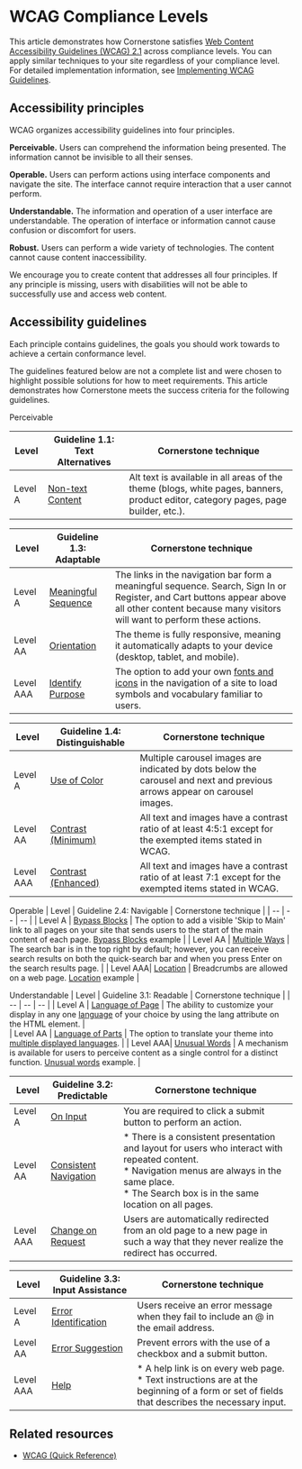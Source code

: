 # WCAG Compliance Levels


This article demonstrates how Cornerstone satisfies [Web Content Accessibility Guidelines (WCAG) 2.1](https://www.w3.org/TR/WCAG21/#guidelines) across compliance levels. You can apply similar techniques to your site regardless of your compliance level. For detailed implementation information, see [Implementing WCAG Guidelines](https://developer.bigcommerce.com/stencil-docs/accessibility/implementing-wcag-guidelines).

## Accessibility principles
WCAG organizes accessibility guidelines into four principles.

**Perceivable.** Users can comprehend the information being presented. 
The information cannot be invisible to all their senses.

**Operable.** Users can perform actions using interface components and navigate the site.
The interface cannot require interaction that a user cannot perform.

**Understandable.** The information and operation of a user interface are understandable.
The operation of interface or information cannot cause confusion or discomfort for users.

**Robust.** Users can perform a wide variety of technologies.
The content cannot cause content inaccessibility.

We encourage you to create content that addresses all four principles. If any principle is missing, users with disabilities will not be able to successfully use and access web content. 

## Accessibility guidelines
Each principle contains guidelines, the goals you should work towards to achieve a certain conformance level. 

The guidelines featured below are not a complete list and were chosen to highlight possible solutions for how to meet requirements. This article demonstrates how Cornerstone meets the success criteria for the following guidelines.
 
Perceivable

| Level    | Guideline 1.1: Text Alternatives                                           | Cornerstone technique |
| --       | --                                                                         | --                    | 
| Level A  | [Non-text Content](https://www.w3.org/TR/WCAG21/#non-text-content)         | Alt text is available in all areas of the theme (blogs, white pages, banners, product editor, category pages, page builder, etc.).     |

| Level    | Guideline 1.3: Adaptable                                                   | Cornerstone technique |
| --       | --                                                                         | --                    | 
| Level A  | [Meaningful Sequence](https://www.w3.org/TR/WCAG21/#meaningful-sequence)   | The links in the navigation bar form a meaningful sequence. Search, Sign In or Register, and Cart buttons appear above all other content because many visitors will want to perform these actions.|
| Level AA | [Orientation](https://www.w3.org/TR/WCAG21/#orientation)                   |The theme is fully responsive, meaning it automatically adapts to your device (desktop, tablet, and mobile).                                              |
| Level AAA| [Identify Purpose](https://www.w3.org/TR/WCAG21/#identify-purpose)         | The option to add your own [fonts and icons](/docs/storefront/stencil/themes/style/fonts-and-icons) in the navigation of a site to load symbols and vocabulary familiar to users.                                                          |

| Level    | Guideline 1.4: Distinguishable                                              | Cornerstone technique |
| --       | --                                                                          | --                    | 
| Level A  | [Use of Color](https://www.w3.org/TR/WCAG21/#use-of-color)                  | Multiple carousel images are indicated by dots below the carousel and next and previous arrows appear on carousel images.                               |
| Level AA | [Contrast (Minimum)](https://www.w3.org/TR/WCAG21/#contrast-minimum)        |All text and images have a contrast ratio of at least 4:5:1 except for the exempted items stated in WCAG.                                                  |
| Level AAA| [Contrast (Enhanced)](https://www.w3.org/TR/WCAG21/#contrast-enhanced)      | All text and images have a contrast ratio of at least 7:1 except for the exempted items stated in WCAG.|

Operable
| Level    | Guideline 2.4: Navigable                                                    | Cornerstone technique |
| --       | --                                                                          | --                    | 
| Level A  | [Bypass Blocks](https://www.w3.org/TR/WCAG21/#bypass-blocks)                | The option to add a visible 'Skip to Main' link to all pages on your site that sends users to the start of the main content of each page. [Bypass Blocks](https://developer.bigcommerce.com/stencil-docs/accessibility/implementing-wcag-guidelines#bypass-blocks) example    |
| Level AA | [Multiple Ways](https://www.w3.org/TR/WCAG21/#multiple-ways)                | The search bar is in the top right by default; however, you can receive search results on both the quick-search bar and when you press Enter on the search results page.                                                                                                                  |
| Level AAA| [Location](https://www.w3.org/TR/WCAG21/#location)                          | Breadcrumbs are allowed on a web page. [Location](https://developer.bigcommerce.com/stencil-docs/accessibility/implementing-wcag-guidelines#location) example                                                                                                                    |

Understandable
| Level    | Guideline 3.1: Readable                                                     | Cornerstone technique |
| --       | --                                                                          | --                    | 
| Level A  | [Language of Page](https://www.w3.org/TR/WCAG21/#language-of-page)          | The ability to customize your display in any one [language](/docs/storefront/stencil/themes/localization/tutorial) of your choice by using the lang attribute on the HTML element.                                                                              |                                                 
| Level AA | [Language of Parts](https://www.w3.org/TR/WCAG21/#language-of-parts)        | The option to translate your theme into [multiple displayed languages](/docs/storefront/cart-checkout/localization).                |
| Level AAA| [Unusual Words](https://www.w3.org/TR/WCAG21/#unusual-words)                | A mechanism is available for users to perceive content as a single control for a distinct function. [Unusual words](https://developer.bigcommerce.com/stencil-docs/accessibility/implementing-wcag-guidelines#unusual-words) example.                               |


| Level    | Guideline 3.2: Predictable                                                  | Cornerstone technique |
| --       | --                                                                          | --                    | 
| Level A  | [On Input](https://www.w3.org/TR/WCAG21/#on-input)                          | You are required to click a submit button to perform an action.                                                                                     |
| Level AA | [Consistent Navigation](https://www.w3.org/TR/WCAG21/#consistent-navigation)| * There is a consistent presentation and layout for users who interact with repeated content. <br />* Navigation menus are always in the same place.<br /> * The Search box is in the same location on all pages.                                                                               |         
| Level AAA| [Change on Request](https://www.w3.org/TR/WCAG21/#change-on-request)        | Users are automatically redirected from an old page to a new page in such a way that they never realize the redirect has occurred.                       |


| Level    | Guideline 3.3: Input Assistance                                             | Cornerstone technique |
| --       | --                                                                          | --                    | 
| Level A  | [Error Identification](https://www.w3.org/TR/WCAG21/#error-identification)  | Users receive an error message when they fail to include an @ in the email address.                                                                       |
| Level AA | [Error Suggestion](https://www.w3.org/TR/WCAG21/#error-suggestion)          | Prevent errors with the use of a checkbox and a submit button.                                                                                    |     
| Level AAA| [Help](https://www.w3.org/TR/WCAG21/#help)                                  | * A help link is on every web page. <br />* Text instructions are at the beginning of a form or set of fields that describes the necessary input.<br /> |


## Related resources
* [WCAG (Quick Reference)](https://www.w3.org/WAI/WCAG21/quickref/) 
